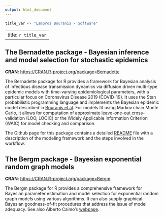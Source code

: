 ```yaml
---
output: html_document
---
```


```r
title_var <- "Lampros Bouranis - Software"
```    
---
title: `r title_var`
---

<link rel="stylesheet" href="styles.css" type="text/css">

<!-- Global site tag (gtag.js) - Google Analytics -->
<script async src="https://www.googletagmanager.com/gtag/js?id=UA-51103728-2"></script>
<script>
  window.dataLayer = window.dataLayer || [];
  function gtag(){dataLayer.push(arguments);}
  gtag('js', new Date());

  gtag('config', 'UA-51103728-2');
</script>

<style>
.title {display: none}
.body {text-align: justify}
</style>

## The Bernadette package - Bayesian inference and model selection for stochastic epidemics

**CRAN**: <https://CRAN.R-project.org/package=Bernadette>

The Bernadette package for R provides a framework for Bayesian analysis of infectious disease transmission dynamics via diffusion driven multi-type epidemic models with time-varying epidemiological parameters, with a particular focus on Coronavirus Disease 2019 (COVID-19). It uses the Stan probabilistic programming language and implements the Bayesian epidemic model described in [Bouranis et al](https://arxiv.org/abs/2211.15229). For models fit using Markov chain Monte Carlo, it allows for computation of approximate leave-one-out cross-validation (LOO, LOOIC) or the Widely Applicable Information Criterion (WAIC) for model checking and comparison.

The Github page for this package contains a detailed [README](https://github.com/bernadette-eu/Bernadette/blob/master/README.md) file with a description of the modeling framework and the steps involved in the workflow.

## The Bergm package - Bayesian exponential random graph models

**CRAN**: <https://CRAN.R-project.org/package=Bergm>

The Bergm package for R provides a comprehensive framework for Bayesian parameter estimation and model selection for exponential random graph models using various algorithms. It can also supply graphical Bayesian goodness-of-fit procedures that address the issue of model adequacy. See also Alberto Caimo's [webpage](https://acaimo.github.io).

